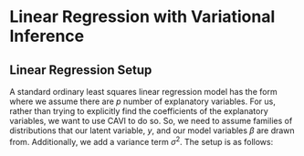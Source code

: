 # Linear Regression with Variational Inference

## Linear Regression Setup

A standard ordinary least squares linear regression model has the form
\begin{equation}
  y = \beta_0 + \sum_{i = 1}^p \beta_ix_i + \varepsilon
\end{equation}
where we assume there are $p$ number of explanatory variables. For us, rather than trying to explicitly find the coefficients of the explanatory variables, we want to use CAVI to do so. So, we need to assume families of distributions that our latent variable, $y$, and our model variables $\beta$ are drawn from. Additionally, we add a variance term $\sigma^2$. The setup is as follows:
\begin{align}
  y &\sim \mathcal{N}(\beta x, \sigma^2) & \beta &\sim \mathcal{N}(0, \sigma^2\tau^2)
\end{align}

